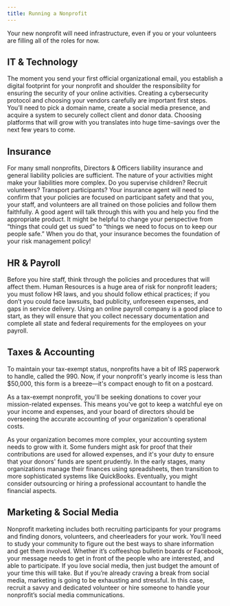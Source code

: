 ```yaml
---
title: Running a Nonprofit
---
```

Your new nonprofit will need infrastructure, even if you or your volunteers are filling all of the roles for now.

## IT & Technology

The moment you send your first official organizational email, you establish a digital footprint for your nonprofit and shoulder the responsibility for ensuring the security of your online activities. Creating a cybersecurity protocol and choosing your vendors carefully are important first steps. You’ll need to pick a domain name, create a social media presence, and acquire a system to securely collect client and donor data. Choosing platforms that will grow with you translates into huge time-savings over the next few years to come.

## Insurance

For many small nonprofits, Directors & Officers liability insurance and general liability policies are sufficient. The nature of your activities might make your liabilities more complex. Do you supervise children? Recruit volunteers? Transport participants? Your insurance agent will need to confirm that your policies are focused on participant safety and that you, your staff, and volunteers are all trained on those policies and follow them faithfully. A good agent will talk through this with you and help you find the appropriate product. It might be helpful to change your perspective from “things that could get us sued” to “things we need to focus on to keep our people safe.” When you do that, your insurance becomes the foundation of your risk management policy!

## HR & Payroll

Before you hire staff, think through the policies and procedures that will affect them. Human Resources is a huge area of risk for nonprofit leaders; you must follow HR laws, and you should follow ethical practices; if you don’t you could face lawsuits, bad publicity, unforeseen expenses, and gaps in service delivery. Using an online payroll company is a good place to start, as they will ensure that you collect necessary documentation and complete all state and federal requirements for the employees on your payroll.

## Taxes & Accounting

To maintain your tax-exempt status, nonprofits have a bit of IRS paperwork to handle, called the 990. Now, if your nonprofit's yearly income is less than $50,000, this form is a breeze—it's compact enough to fit on a postcard.

As a tax-exempt nonprofit, you'll be seeking donations to cover your mission-related expenses. This means you've got to keep a watchful eye on your income and expenses, and your board of directors should be overseeing the accurate accounting of your organization's operational costs.

As your organization becomes more complex, your accounting system needs to grow with it. Some funders might ask for proof that their contributions are used for allowed expenses, and it's your duty to ensure that your donors' funds are spent prudently. In the early stages, many organizations manage their finances using spreadsheets, then transition to more sophisticated systems like QuickBooks. Eventually, you might consider outsourcing or hiring a professional accountant to handle the financial aspects.

## Marketing & Social Media

Nonprofit marketing includes both recruiting participants for your programs and finding donors, volunteers, and cheerleaders for your work. You’ll need to study your community to figure out the best ways to share information and get them involved. Whether it’s coffeeshop bulletin boards or Facebook, your message needs to get in front of the people who are interested, and able to participate.  If you love social media, then just budget the amount of your time this will take. But if you’re already craving a break from social media, marketing is going to be exhausting and stressful. In this case, recruit a savvy and dedicated volunteer or hire someone to handle your nonprofit’s social media communications.
